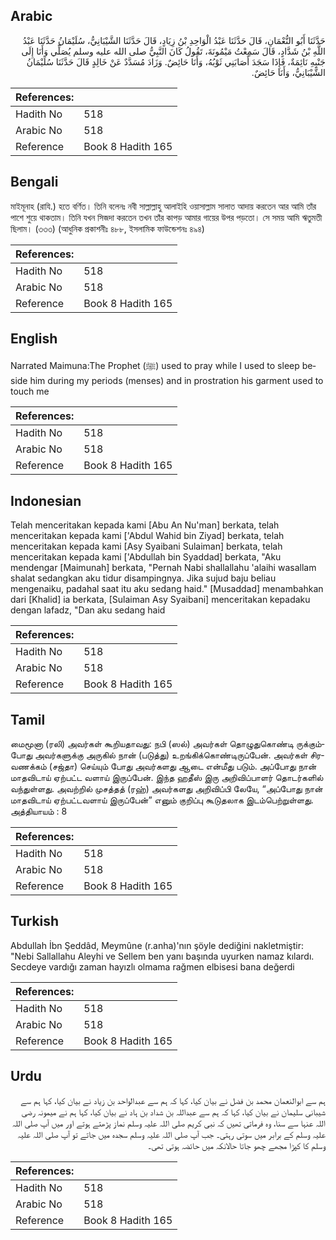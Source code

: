 ## Arabic


<div dir="rtl" lang="ar" style={{fontSize:'larger',backgroundColor:'#f8f9fa',padding:20}}>
حَدَّثَنَا أَبُو النُّعْمَانِ، قَالَ حَدَّثَنَا عَبْدُ الْوَاحِدِ بْنُ زِيَادٍ، قَالَ حَدَّثَنَا الشَّيْبَانِيُّ، سُلَيْمَانُ حَدَّثَنَا عَبْدُ اللَّهِ بْنُ شَدَّادٍ، قَالَ سَمِعْتُ مَيْمُونَةَ، تَقُولُ كَانَ النَّبِيُّ صلى الله عليه وسلم يُصَلِّي وَأَنَا إِلَى جَنْبِهِ نَائِمَةٌ، فَإِذَا سَجَدَ أَصَابَنِي ثَوْبُهُ، وَأَنَا حَائِضٌ‏.‏ وَزَادَ مُسَدَّدٌ عَنْ خَالِدٍ قَالَ حَدَّثَنَا سُلَيْمَانُ الشَّيْبَانِيُّ، وَأَنَا حَائِضٌ‏.‏
</div>
<div style={{backgroundColor:'#f8f9fa',padding:20, marginBottom: 10}}><table> <thead> <tr> <th>References:</th> <th></th> </tr> </thead> <tbody><tr><td>Hadith No</td><td>518</td></tr><tr><td>Arabic No</td><td>518</td></tr><tr><td>Reference</td><td>Book 8 Hadith 165</td></tr></tbody></table></div>

## Bengali


<div dir="ltr" lang="bn" style={{fontSize:'larger',backgroundColor:'#f8f9fa',padding:20}}>
মাইমূনাহ (রাযি.) হতে বর্ণিত। তিনি বলেনঃ নবী সাল্লাল্লাহু আলাইহি ওয়াসাল্লাম সালাত আদায় করতেন আর আমি তাঁর পাশে শুয়ে থাকতাম। তিনি যখন সিজদা করতেন তখন তাঁর কাপড় আমার গায়ের উপর পড়তো। সে সময় আমি ঋতুমতী ছিলাম। (৩৩৩) (আধুনিক প্রকাশনীঃ ৪৮৮, ইসলামিক ফাউন্ডেশনঃ ৪৯৪)
</div>
<div style={{backgroundColor:'#f8f9fa',padding:20, marginBottom: 10}}><table> <thead> <tr> <th>References:</th> <th></th> </tr> </thead> <tbody><tr><td>Hadith No</td><td>518</td></tr><tr><td>Arabic No</td><td>518</td></tr><tr><td>Reference</td><td>Book 8 Hadith 165</td></tr></tbody></table></div>

## English


<div dir="ltr" lang="en" style={{fontSize:'larger',backgroundColor:'#f8f9fa',padding:20}}>
Narrated Maimuna:The Prophet (ﷺ) used to pray while I used to sleep beside him during my periods (menses) and in prostration his garment used to touch me
</div>
<div style={{backgroundColor:'#f8f9fa',padding:20, marginBottom: 10}}><table> <thead> <tr> <th>References:</th> <th></th> </tr> </thead> <tbody><tr><td>Hadith No</td><td>518</td></tr><tr><td>Arabic No</td><td>518</td></tr><tr><td>Reference</td><td>Book 8 Hadith 165</td></tr></tbody></table></div>

## Indonesian


<div dir="ltr" lang="id" style={{fontSize:'larger',backgroundColor:'#f8f9fa',padding:20}}>
Telah menceritakan kepada kami [Abu An Nu'man] berkata, telah menceritakan kepada kami ['Abdul Wahid bin Ziyad] berkata, telah menceritakan kepada kami [Asy Syaibani Sulaiman] berkata, telah menceritakan kepada kami ['Abdullah bin Syaddad] berkata, "Aku mendengar [Maimunah] berkata, "Pernah Nabi shallallahu 'alaihi wasallam shalat sedangkan aku tidur disampingnya. Jika sujud baju beliau mengenaiku, padahal saat itu aku sedang haid." [Musaddad] menambahkan dari [Khalid] ia berkata, [Sulaiman Asy Syaibani] menceritakan kepadaku dengan lafadz, "Dan aku sedang haid
</div>
<div style={{backgroundColor:'#f8f9fa',padding:20, marginBottom: 10}}><table> <thead> <tr> <th>References:</th> <th></th> </tr> </thead> <tbody><tr><td>Hadith No</td><td>518</td></tr><tr><td>Arabic No</td><td>518</td></tr><tr><td>Reference</td><td>Book 8 Hadith 165</td></tr></tbody></table></div>

## Tamil


<div dir="ltr" lang="ta" style={{fontSize:'larger',backgroundColor:'#f8f9fa',padding:20}}>
மைமூனா (ரலி) அவர்கள் கூறியதாவது: நபி (ஸல்) அவர்கள் தொழுதுகொண்டி ருக்கும்போது அவர்களுக்கு அருகில் நான் (படுத்து) உறங்கிக்கொண்டிருப்பேன். அவர்கள் சிரவணக்கம் (சஜ்தா) செய்யும் போது அவர்களது ஆடை என்மீது படும். அப்போது நான் மாதவிடாய் ஏற்பட்ட வளாய் இருப்பேன். இந்த ஹதீஸ் இரு அறிவிப்பாளர் தொடர்களில் வந்துள்ளது. அவற்றில் முசத்தத் (ரஹ்) அவர்களது அறிவிப்பி லேயே, “அப்போது நான் மாதவிடாய் ஏற்பட்டவளாய் இருப்பேன்” எனும் குறிப்பு கூடுதலாக இடம்பெற்றுள்ளது. அத்தியாயம் : 8
</div>
<div style={{backgroundColor:'#f8f9fa',padding:20, marginBottom: 10}}><table> <thead> <tr> <th>References:</th> <th></th> </tr> </thead> <tbody><tr><td>Hadith No</td><td>518</td></tr><tr><td>Arabic No</td><td>518</td></tr><tr><td>Reference</td><td>Book 8 Hadith 165</td></tr></tbody></table></div>

## Turkish


<div dir="ltr" lang="tr" style={{fontSize:'larger',backgroundColor:'#f8f9fa',padding:20}}>
Abdullah İbn Şeddâd, Meymûne (r.anha)'nın şöyle dediğini nakletmiştir: "Nebi Sallallahu Aleyhi ve Sellem ben yanı başında uyurken namaz kılardı. Secdeye vardığı zaman hayızlı olmama rağmen elbisesi bana değerdi
</div>
<div style={{backgroundColor:'#f8f9fa',padding:20, marginBottom: 10}}><table> <thead> <tr> <th>References:</th> <th></th> </tr> </thead> <tbody><tr><td>Hadith No</td><td>518</td></tr><tr><td>Arabic No</td><td>518</td></tr><tr><td>Reference</td><td>Book 8 Hadith 165</td></tr></tbody></table></div>

## Urdu


<div dir="rtl" lang="ur" style={{fontSize:'larger',backgroundColor:'#f8f9fa',padding:20}}>
ہم سے ابوالنعمان محمد بن فضل نے بیان کیا، کہا کہ ہم سے عبدالواحد بن زیاد نے بیان کیا، کہا ہم سے شیبانی سلیمان نے بیان کیا، کہا کہ ہم سے عبداللہ بن شداد بن ہاد نے بیان کیا، کہا ہم نے میمونہ رضی اللہ عنہا سے سنا، وہ فرماتی تھیں کہ نبی کریم صلی اللہ علیہ وسلم نماز پڑھتے ہوتے اور میں آپ صلی اللہ علیہ وسلم کے برابر میں سوتی رہتی۔ جب آپ صلی اللہ علیہ وسلم سجدہ میں جاتے تو آپ صلی اللہ علیہ وسلم کا کپڑا مجھے چھو جاتا حالانکہ میں حائضہ ہوتی تھی۔
</div>
<div style={{backgroundColor:'#f8f9fa',padding:20, marginBottom: 10}}><table> <thead> <tr> <th>References:</th> <th></th> </tr> </thead> <tbody><tr><td>Hadith No</td><td>518</td></tr><tr><td>Arabic No</td><td>518</td></tr><tr><td>Reference</td><td>Book 8 Hadith 165</td></tr></tbody></table></div>